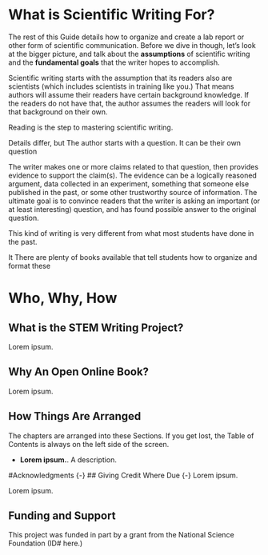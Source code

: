 # What is Scientific Writing For?

The rest of this Guide details how to organize and create a lab report or other form of scientific communication. Before we dive in though, let's look at the bigger picture, and talk about the __assumptions__ of scientific writing and the __fundamental goals__ that the writer hopes to accomplish.

Scientific writing starts with the assumption that its readers also are scientists (which includes scientists in training like you.) That means authors will assume their readers have certain background knowledge. If the readers do not have that, the author assumes the readers will look for that background on their own. 

Reading is the step to mastering scientific writing.


Details differ, but  The author starts with a question. It can be their own question

The writer makes one or more claims related to that question, then provides evidence to support the claim(s). The evidence can be a logically reasoned argument, data collected in an experiment, something that someone else published in the past, or some other trustworthy source of information. The ultimate goal is to convince readers that the writer is asking an important (or at least interesting) question, and has found possible answer to the original question. 

This kind of writing is very different from what most students have done in the past. 

It
There are plenty of books available that tell students how to organize and format these 

# Who, Why, How {-}
## What is the STEM Writing Project? {-}
Lorem ipsum. 


## Why An Open Online Book? {-}
Lorem ipsum. 


## How Things Are Arranged {-}
The chapters are arranged into these Sections. If you get lost, the Table of Contents is always on the left side of the screen.  

* __Lorem ipsum.__. A description.


#Acknowledgments {-}
## Giving Credit Where Due {-}
Lorem ipsum. 

Lorem ipsum. 

## Funding and Support {-}
This project was funded in part by a grant from the National Science Foundation (ID# here.)

